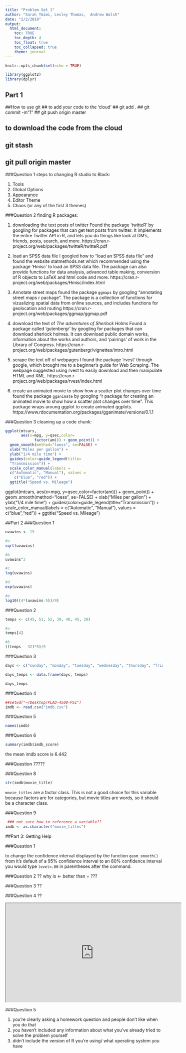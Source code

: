 ```yaml
---
title: "Problem Set 1"
author: "Sarah Tmimi, Lesley Thomas,  Andrew Walsh"
date: "2/2/2019"
output: 
  html_document:
    toc: TRUE
    toc_depth: 4
    toc_float: true
    toc_collapsed: true
    theme: journal
---
```


```r
knitr::opts_chunk$set(echo = TRUE)
```

```r
library(ggplot2)
library(dplyr)
```

## Part 1 
##How to use git
## to add your code to the 'cloud'
## git add .
## git commit -m"1"
## git push origin master

## to download the code from the cloud
## git stash
## git pull origin master
###Question 1 
steps to changing R studio to Black:

  1. Tools 
  2. Global Options 
  3. Appearance 
  4. Editor Theme 
  5. Chaos (or any of the first 3 themes)
  
###Question 2
finding R packages: 
  
  1. downloading the text posts of twitter
    Found the package 'twitteR' by googling for packages that can get text posts from twitter. It implements the entire Twitter API in R, and lets you do things like look at DM's, friends, posts, search, and more. https://cran.r-project.org/web/packages/twitteR/twitteR.pdf
    
  2. load an SPSS data file
I googled how to "load an SPSS data file" and found the website statmethods.net which recommended using the package 'Hmisc' to load an SPSS data file. The package can also provide functions for data analysis, advanced table making, conversion of R objects to LaTeX and html code and more. 
https://cran.r-project.org/web/packages/Hmisc/index.html

  3. Annotate street maps
   found the package `ggmaps` by googling "annotating street maps r package". The package is a collection of functions for vizualizing spatial data from online sources, and includes functions for geolocation and routing https://cran.r-project.org/web/packages/ggmap/ggmap.pdf
   
  4. download the text of *The adventures of Sherlock Holms*
  Found a package called 'gutenbergr' by googling for packages that can download sherlock holmes. It can download public domain works, information about the works and authors, and 'pairings' of work in the Library of Congress. https://cran.r-project.org/web/packages/gutenbergr/vignettes/intro.html
  
  5. scrape the text off of webpages 
  I found the package 'rvest' through google, which brought me to a beginner's guide for Web Scraping. The webpage suggested using rvest to easily download and then manipulate HTML and XML. 
https://cran.r-project.org/web/packages/rvest/index.html

  6. create an animated movie to show how a scatter plot changes over time
   found the package `gganimate` by googling "r package for creating an animated movie to show how a scatter plot changes over time". This package wraps aroung ggplot to create animated ggplots. https://www.rdocumentation.org/packages/gganimate/versions/0.1.1
  
###Question 3 
cleaning up a code chunk: 

```r
ggplot(mtcars, 
       aes(x=mpg, y=qsec,color=
             factor(am))) + geom_point() +
  geom_smooth(method="loess", se=FALSE) +
  xlab("Miles per gallon") + 
  ylab("1/4 mile time") +
  guides(color=guide_legend(title=
  "Transmission")) +
  scale_color_manual(labels =
  c("Automatic", "Manual"), values =
    c("blue", "red")) + 
  ggtitle("Speed vs. Mileage")
```

ggplot(mtcars, aes(x=mpg, y=qsec,color=factor(am))) + 
  geom_point() +
  geom_smooth(method="loess", se=FALSE) +
  xlab("Miles per gallon") + 
  ylab("1/4 mile time") +
  guides(color=guide_legend(title="Transmission")) +
  scale_color_manual(labels = c("Automatic", "Manual"), values = c("blue","red")) + 
  ggtitle("Speed vs. Mileage")
  
##Part 2 
###Question 1 

```r
uvawins <- 19 

#a 
sqrt(uvawins)

#b
uvawins^3 

#c
log(uvawins)

#d
exp(uvawins)

#e
log10((4*(uvawins-5))/9)
```
###Question 2 

```r
temps <- c(45, 51, 52, 39, 40, 45, 38)

#a
temps[4]

#b
((temps - 32)*5)/9
```

###Question 3 

```r
days <- c("sunday", "monday", "tuesday", "wednesday", "thursday", "friday", "saturday")

days_temps <- data.frame(days, temps)

days_temps

```

###Question 4 
```r
##setwd("~/Desktop/PLAD-4500-PS1")
imdb <- read.csv("imdb.csv")
```

###Question 5 
```r
names(imdb)
```

###Question 6 
```r
summary(imdb$imdb_score)

```
the mean imdb score is 6.442

###Question 7????


###Question 8 
```r

str(imdb$movie_title)

```
`movie_titles` are a factor class. This is not a good choice for this variable because factors are for categories, but movie titles are words, so it should be a character class. 

###Question 9

```r

 ### not sure how to reference a variable??
imdb <- as.character("movie_titles")
```

##Part 3: Getting Help 

###Question 1

to change the confidence interval displayed by the function `geom_smooth()` from it's default of a 95% confidence interval to an 80% confidence interval you would type `level=.80` in parentheses after the command. 

###Question 2 ??
why is <- better than = ???

###Question 3 ??

###Question 4 ??


<iframe width="560" height="315" src="https://www.youtube.com/watch?v=-aqsOl_3AMQ" allowfullscreen></iframe>

###Question 5 

  1. you're clearly asking a homework question and people don't like when you do that 
  2. you haven't included any information about what you've already tried to solve the problem yourself
  3. didn't include the version of R you're using/ what operating system you have

